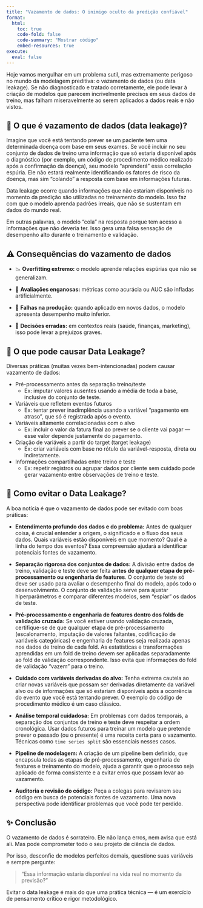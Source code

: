 ```yaml
---
title: "Vazamento de dados: O inimigo oculto da predição confiável"
format:
  html:
    toc: true
    code-fold: false
    code-summary: "Mostrar código"
    embed-resources: true
execute: 
  eval: false   
---
```


Hoje vamos mergulhar em um problema sutil, mas extremamente perigoso no mundo da modelagem preditiva: o vazamento de dados (ou data leakage). Se não diagnosticado e tratado corretamente, ele pode levar à criação de modelos que parecem incrivelmente precisos em seus dados de treino, mas falham miseravelmente ao serem aplicados a dados reais e não vistos.


## 🤔 O que é vazamento de dados (data leakage)?

Imagine que você está tentando prever se um paciente tem uma determinada doença com base em seus exames. Se você incluir no seu conjunto de dados de treino uma informação que só estaria disponível após o diagnóstico (por exemplo, um código de procedimento médico realizado após a confirmação da doença), seu modelo "aprenderá" essa correlação espúria. Ele não estará realmente identificando os fatores de risco da doença, mas sim "colando" a resposta com base em informações futuras.

Data leakage ocorre quando informações que não estariam disponíveis no momento da predição são utilizadas no treinamento do modelo. Isso faz com que o modelo aprenda padrões irreais, que não se sustentam em dados do mundo real.

Em outras palavras, o modelo "cola" na resposta porque tem acesso a informações que não deveria ter. Isso gera uma falsa sensação de desempenho alto durante o treinamento e validação.


## ⚠️ Consequências do vazamento de dados

- 📉 **Overfitting extremo:** o modelo aprende relações espúrias que não se generalizam.

- 🤥 **Avaliações enganosas:** métricas como acurácia ou AUC são infladas artificialmente.

- 🚫 **Falhas na produção:** quando aplicado em novos dados, o modelo apresenta desempenho muito inferior.

- 💸 **Decisões erradas:** em contextos reais (saúde, finanças, marketing), isso pode levar a prejuízos graves.


## 🧐 O que pode causar Data Leakage?

Diversas práticas (muitas vezes bem-intencionadas) podem causar vazamento de dados:

- Pré-processamento antes da separação treino/teste
    - Ex: imputar valores ausentes usando a média de toda a base, inclusive do conjunto de teste.

- Variáveis que refletem eventos futuros
    - Ex: tentar prever inadimplência usando a variável “pagamento em atraso”, que só é registrada após o evento.

- Variáveis altamente correlacionadas com o alvo
    - Ex: incluir o valor da fatura final ao prever se o cliente vai pagar — esse valor depende justamente do pagamento.

- Criação de variáveis a partir do target (target leakage)
    - Ex: criar variáveis com base no rótulo da variável-resposta, direta ou indiretamente.

- Informações compartilhadas entre treino e teste
    - Ex: repetir registros ou agrupar dados por cliente sem cuidado pode gerar vazamento entre observações de treino e teste.
    
## 🧠 Como evitar o Data Leakage?

A boa notícia é que o vazamento de dados pode ser evitado com boas práticas:


- **Entendimento profundo dos dados e do problema:** Antes de qualquer coisa, é crucial entender a origem, o significado e o fluxo dos seus dados. Quais variáveis estão disponíveis em que momento? Qual é a linha do tempo dos eventos? Essa compreensão ajudará a identificar potenciais fontes de vazamento.

- **Separação rigorosa dos conjuntos de dados:** A divisão entre dados de treino, validação e teste deve ser feita **antes de qualquer etapa de pré-processamento ou engenharia de features**. O conjunto de teste só deve ser usado para avaliar o desempenho final do modelo, após todo o desenvolvimento. O conjunto de validação serve para ajustar hiperparâmetros e comparar diferentes modelos, sem "espiar" os dados de teste.

- **Pré-processamento e engenharia de features dentro dos folds de validação cruzada:** Se você estiver usando validação cruzada, certifique-se de que qualquer etapa de pré-processamento (escalonamento, imputação de valores faltantes, codificação de variáveis categóricas) e engenharia de features seja realizada apenas nos dados de treino de cada fold. As estatísticas e transformações aprendidas em um fold de treino devem ser aplicadas separadamente ao fold de validação correspondente. Isso evita que informações do fold de validação "vazem" para o treino.

- **Cuidado com variáveis derivadas do alvo:** Tenha extrema cautela ao criar novas variáveis que possam ser derivadas diretamente da variável alvo ou de informações que só estariam disponíveis após a ocorrência do evento que você está tentando prever. O exemplo do código de procedimento médico é um caso clássico.

- **Análise temporal cuidadosa:** Em problemas com dados temporais, a separação dos conjuntos de treino e teste deve respeitar a ordem cronológica. Usar dados futuros para treinar um modelo que pretende prever o passado (ou o presente) é uma receita certa para o vazamento. Técnicas como `time series split` são essenciais nesses casos.

- **Pipeline de modelagem:** A criação de um pipeline bem definido, que encapsula todas as etapas de pré-processamento, engenharia de features e treinamento do modelo, ajuda a garantir que o processo seja aplicado de forma consistente e a evitar erros que possam levar ao vazamento.

- **Auditoria e revisão do código:** Peça a colegas para revisarem seu código em busca de potenciais fontes de vazamento. Uma nova perspectiva pode identificar problemas que você pode ter perdido.


## ✨ Conclusão


O vazamento de dados é sorrateiro. Ele não lança erros, nem avisa que está ali. Mas pode comprometer todo o seu projeto de ciência de dados.

Por isso, desconfie de modelos perfeitos demais, questione suas variáveis e sempre pergunte:

> “Essa informação estaria disponível na vida real no momento da previsão?”

Evitar o data leakage é mais do que uma prática técnica — é um exercício de pensamento crítico e rigor metodológico.